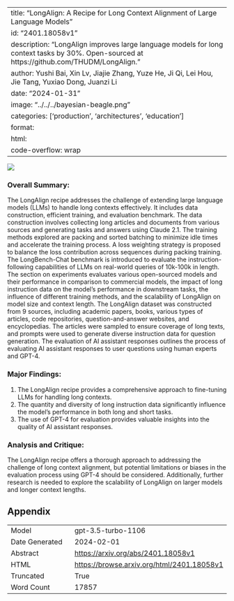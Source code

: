 
---
title: "LongAlign: A Recipe for Long Context Alignment of Large Language Models"
id: "2401.18058v1"
description: "LongAlign improves large language models for long context tasks by 30%. Open-sourced at https://github.com/THUDM/LongAlign."
author: Yushi Bai, Xin Lv, Jiajie Zhang, Yuze He, Ji Qi, Lei Hou, Jie Tang, Yuxiao Dong, Juanzi Li
date: "2024-01-31"
image: "../../../bayesian-beagle.png"
categories: ['production', 'architectures', 'education']
format:
  html:
    code-overflow: wrap
---

![](None)

### Overall Summary:

The LongAlign recipe addresses the challenge of extending large language models (LLMs) to handle long contexts effectively. It includes data construction, efficient training, and evaluation benchmark. The data construction involves collecting long articles and documents from various sources and generating tasks and answers using Claude 2.1. The training methods explored are packing and sorted batching to minimize idle times and accelerate the training process. A loss weighting strategy is proposed to balance the loss contribution across sequences during packing training. The LongBench-Chat benchmark is introduced to evaluate the instruction-following capabilities of LLMs on real-world queries of 10k-100k in length. The section on experiments evaluates various open-sourced models and their performance in comparison to commercial models, the impact of long instruction data on the model's performance in downstream tasks, the influence of different training methods, and the scalability of LongAlign on model size and context length. The LongAlign dataset was constructed from 9 sources, including academic papers, books, various types of articles, code repositories, question-and-answer websites, and encyclopedias. The articles were sampled to ensure coverage of long texts, and prompts were used to generate diverse instruction data for question generation. The evaluation of AI assistant responses outlines the process of evaluating AI assistant responses to user questions using human experts and GPT-4.

### Major Findings:
1. The LongAlign recipe provides a comprehensive approach to fine-tuning LLMs for handling long contexts.
2. The quantity and diversity of long instruction data significantly influence the model's performance in both long and short tasks.
3. The use of GPT-4 for evaluation provides valuable insights into the quality of AI assistant responses.

### Analysis and Critique:
The LongAlign recipe offers a thorough approach to addressing the challenge of long context alignment, but potential limitations or biases in the evaluation process using GPT-4 should be considered. Additionally, further research is needed to explore the scalability of LongAlign on larger models and longer context lengths.

## Appendix

|          |          |
|----------|----------|
| Model     | gpt-3.5-turbo-1106       |
| Date Generated     | 2024-02-01       |
| Abstract | [https://arxiv.org/abs/2401.18058v1](https://arxiv.org/abs/2401.18058v1)        |
| HTML     | [https://browse.arxiv.org/html/2401.18058v1](https://browse.arxiv.org/html/2401.18058v1)       |
| Truncated       | True       |
| Word Count       | 17857       |